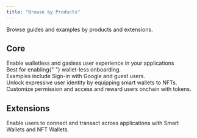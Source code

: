 ```yaml
---
title: "Browse by Products"
---
```


Browse guides and examples by products and extensions.

## Core

<CardGroup cols={2}>
  <Card
    title="Smart Wallets"
    icon="id-badge"
    iconType="solid"
    href="/smart-wallets/overview"
  >
    <div style={{ paddingTop: "8px", fontSize: "14px" }}>
      Enable walletless and gasless user experience in your applications
    </div>
  </Card>
  <Card
    title="Cloud Wallets"
    icon="key"
    iconType="solid"
    href="/cloud-wallets/overview"
  >
    <div style={{ paddingTop: "8px", fontSize: "14px" }}>
      Best for enabling{" "}
      <span style={{ fontWeight: "bold" }}>wallet-less onboarding</span>.
    </div>
    <div style={{ paddingTop: "4px", fontSize: "14px" }}>
      Examples include Sign-in with Google and guest users.
    </div>
  </Card>
  <Card
    title="NFT Wallets"
    icon="image"
    iconType="solid"
    href="/nft-wallets/overview"
  >
    <div style={{ paddingTop: "8px", fontSize: "14px" }}>
      Unlock expressive user identity by equipping smart wallets to NFTs.
    </div>
  </Card>
  <Card
    title="Tokens"
    icon="tag"
    iconType="solid"
    href="/tokens/why-tokens"
  >
    <div style={{ paddingTop: "8px", fontSize: "14px" }}>
      Customize permission and access and reward users onchain with tokens.
    </div>
  </Card>
</CardGroup>

## Extensions
<CardGroup cols={2}>
  <Card
    title="Portal"
    icon="ufo"
    iconType="solid"
    href="/extensions/portal/overview"
  >
    <div style={{ paddingTop: "8px", fontSize: "14px" }}>
      Enable users to connect and transact across applications with Smart Wallets and NFT Wallets.
    </div>
  </Card>
</CardGroup>
